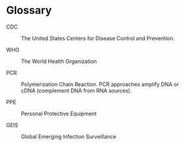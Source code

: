 # Glossary {.unnumbered}

[CDC]{#CDC}

: The United States Centers for Disease Control and Prevention.

[WHO]{#WHO}

: The World Health Organization

[PCR]{#PCR}

: Polymerization Chain Reaction. PCR approaches amplify DNA or cDNA (complement DNA from RNA sources).

[PPE]{#PPE}

: Personal Protective Equipment

[GEIS]{#GEIS}

: Global Emerging Infection Surveillance
